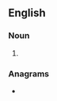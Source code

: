 ==English==

===Noun===
{{head|en|noun form}}

# {{plural of|chork|lang=en}}

===Anagrams===
* {{anagrams|en|a=chkors|Shrock}}